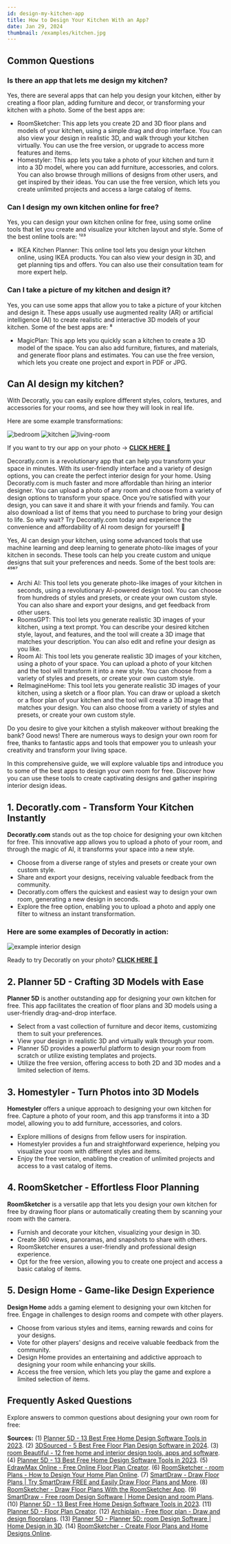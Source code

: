```yaml
---
id: design-my-kitchen-app
title: How to Design Your Kitchen With an App?
date: Jan 29, 2024
thumbnail: /examples/kitchen.jpg
---
```


## Common Questions

### Is there an app that lets me design my kitchen?

Yes, there are several apps that can help you design your kitchen, either by creating a floor plan, adding furniture and decor, or transforming your kitchen with a photo. Some of the best apps are:

- RoomSketcher: This app lets you create 2D and 3D floor plans and models of your kitchen, using a simple drag and drop interface. You can also view your design in realistic 3D, and walk through your kitchen virtually. You can use the free version, or upgrade to access more features and items.
- Homestyler: This app lets you take a photo of your kitchen and turn it into a 3D model, where you can add furniture, accessories, and colors. You can also browse through millions of designs from other users, and get inspired by their ideas. You can use the free version, which lets you create unlimited projects and access a large catalog of items.

### Can I design my own kitchen online for free?

Yes, you can design your own kitchen online for free, using some online tools that let you create and visualize your kitchen layout and style. Some of the best online tools are: ¹²³

- IKEA Kitchen Planner: This online tool lets you design your kitchen online, using IKEA products. You can also view your design in 3D, and get planning tips and offers. You can also use their consultation team for more expert help.

### Can I take a picture of my kitchen and design it?

Yes, you can use some apps that allow you to take a picture of your kitchen and design it. These apps usually use augmented reality (AR) or artificial intelligence (AI) to create realistic and interactive 3D models of your kitchen. Some of the best apps are: ⁸

- MagicPlan: This app lets you quickly scan a kitchen to create a 3D model of the space. You can also add furniture, fixtures, and materials, and generate floor plans and estimates. You can use the free version, which lets you create one project and export in PDF or JPG.

## Can AI design my kitchen?

With Decoratly, you can easily explore different styles, colors, textures, and accessories for your rooms, and see how they will look in real life.

Here are some example transformations:

![bedroom](/preview.png)
![kitchen](/examples/kitchen.jpg)
![living-room](/examples/living-room.jpg)

If you want to try our app on your photo → [**CLICK HERE** 🏡](https://www.decoratly.com)

Decoratly.com is a revolutionary app that can help you transform your space in minutes. With its user-friendly interface and a variety of design options, you can create the perfect interior design for your home. Using Decoratly.com is much faster and more affordable than hiring an interior designer. You can upload a photo of any room and choose from a variety of design options to transform your space. Once you’re satisfied with your design, you can save it and share it with your friends and family. You can also download a list of items that you need to purchase to bring your design to life. So why wait? Try Decoratly.com today and experience the convenience and affordability of AI room design for yourself! 🎉

Yes, AI can design your kitchen, using some advanced tools that use machine learning and deep learning to generate photo-like images of your kitchen in seconds. These tools can help you create custom and unique designs that suit your preferences and needs. Some of the best tools are: ⁴⁵⁶⁷

- Archi AI: This tool lets you generate photo-like images of your kitchen in seconds, using a revolutionary AI-powered design tool. You can choose from hundreds of styles and presets, or create your own custom style. You can also share and export your designs, and get feedback from other users.
- RoomsGPT: This tool lets you generate realistic 3D images of your kitchen, using a text prompt. You can describe your desired kitchen style, layout, and features, and the tool will create a 3D image that matches your description. You can also edit and refine your design as you like.
- Room AI: This tool lets you generate realistic 3D images of your kitchen, using a photo of your space. You can upload a photo of your kitchen and the tool will transform it into a new style. You can choose from a variety of styles and presets, or create your own custom style.
- ReImagineHome: This tool lets you generate realistic 3D images of your kitchen, using a sketch or a floor plan. You can draw or upload a sketch or a floor plan of your kitchen and the tool will create a 3D image that matches your design. You can also choose from a variety of styles and presets, or create your own custom style.

Do you desire to give your kitchen a stylish makeover without breaking the bank? Good news! There are numerous ways to design your own room for free, thanks to fantastic apps and tools that empower you to unleash your creativity and transform your living space.

In this comprehensive guide, we will explore valuable tips and introduce you to some of the best apps to design your own room for free. Discover how you can use these tools to create captivating designs and gather inspiring interior design ideas.

## 1. Decoratly.com - Transform Your Kitchen Instantly

**Decoratly.com** stands out as the top choice for designing your own kitchen for free. This innovative app allows you to upload a photo of your room, and through the magic of AI, it transforms your space into a new style.

- Choose from a diverse range of styles and presets or create your own custom style.
- Share and export your designs, receiving valuable feedback from the community.
- Decoratly.com offers the quickest and easiest way to design your own room, generating a new design in seconds.
- Explore the free option, enabling you to upload a photo and apply one filter to witness an instant transformation.

### Here are some examples of Decoratly in action:

![example interior design](/preview.png)

Ready to try Decoratly on your photo? [**CLICK HERE** 🏡](https://www.decoratly.com)

## 2. Planner 5D - Crafting 3D Models with Ease

**Planner 5D** is another outstanding app for designing your own kitchen for free. This app facilitates the creation of floor plans and 3D models using a user-friendly drag-and-drop interface.

- Select from a vast collection of furniture and decor items, customizing them to suit your preferences.
- View your design in realistic 3D and virtually walk through your room.
- Planner 5D provides a powerful platform to design your room from scratch or utilize existing templates and projects.
- Utilize the free version, offering access to both 2D and 3D modes and a limited selection of items.

## 3. Homestyler - Turn Photos into 3D Models

**Homestyler** offers a unique approach to designing your own kitchen for free. Capture a photo of your room, and this app transforms it into a 3D model, allowing you to add furniture, accessories, and colors.

- Explore millions of designs from fellow users for inspiration.
- Homestyler provides a fun and straightforward experience, helping you visualize your room with different styles and items.
- Enjoy the free version, enabling the creation of unlimited projects and access to a vast catalog of items.

## 4. RoomSketcher - Effortless Floor Planning

**RoomSketcher** is a versatile app that lets you design your own kitchen for free by drawing floor plans or automatically creating them by scanning your room with the camera.

- Furnish and decorate your kitchen, visualizing your design in 3D.
- Create 360 views, panoramas, and snapshots to share with others.
- RoomSketcher ensures a user-friendly and professional design experience.
- Opt for the free version, allowing you to create one project and access a basic catalog of items.

## 5. Design Home - Game-like Design Experience

**Design Home** adds a gaming element to designing your own kitchen for free. Engage in challenges to design rooms and compete with other players.

- Choose from various styles and items, earning rewards and coins for your designs.
- Vote for other players' designs and receive valuable feedback from the community.
- Design Home provides an entertaining and addictive approach to designing your room while enhancing your skills.
- Access the free version, which lets you play the game and explore a limited selection of items.

## Frequently Asked Questions

Explore answers to common questions about designing your own room for free:

**Sources:**
(1) [Planner 5D - 13 Best Free Home Design Software Tools in 2023](https://planner5d.com/blog/best-free-home-design-software-tools/).
(2) [3DSourced - 5 Best Free Floor Plan Design Software in 2024](https://www.3dsourced.com/3d-software/best-free-floor-plan-design-software/).
(3) [room Beautiful - 12 free home and interior design tools, apps and software](https://www.roombeautiful.com/uk/renovate/design/a28461218/best-free-home-interior-design-tools-apps-software/).
(4) [Planner 5D - 13 Best Free Home Design Software Tools in 2023](https://planner5d.com/blog/best-free-home-design-software-tools/).
(5) [EdrawMax Online - Free Online Floor Plan Creator](https://www.edrawmax.com/floor-plan-maker/).
(6) [RoomSketcher - room Plans - How to Design Your Home Plan Online](https://www.roomsketcher.com/room-plans/).
(7) [SmartDraw - Draw Floor Plans | Try SmartDraw FREE and Easily Draw Floor Plans and More](https://www.smartdraw.com/floor-plan/draw-floor-plans.htm).
(8) [RoomSketcher - Draw Floor Plans With the RoomSketcher App](https://www.roomsketcher.com/features/draw-floor-plans/).
(9) [SmartDraw - Free room Design Software | Home Design and room Plans](https://www.smartdraw.com/floor-plan/home-design-software.htm).
(10) [Planner 5D - 13 Best Free Home Design Software Tools in 2023](https://planner5d.com/blog/best-free-home-design-software-tools/).
(11) [Planner 5D - Floor Plan Creator](https://planner5d.com/use/free-floor-plan-creator).
(12) [Archiplain - Free floor plan - Draw and design floorplans](https://archiplain.com/free-floor-plan).
(13) [Planner 5D - Planner 5D: room Design Software | Home Design in 3D](https://planner5d.com/).
(14) [RoomSketcher - Create Floor Plans and Home Designs Online](https://www.roomsketcher.com/).
